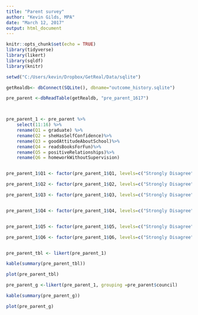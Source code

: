 ```yaml
---
title: "Parent survey"
author: "Kevin Gilds, MPA"
date: "March 12, 2017"
output: html_document
---
```


```r
knitr::opts_chunk$set(echo = TRUE)
library(tidyverse)
library(likert)
library(sqldf)
library(knitr)
```

```r
setwd("C:/Users/kevin/Dropbox/GetReal/Data/sqlite")

getRealdb<- dbConnect(SQLite(), dbname="outcome_history.sqlite")

pre_parent <-dbReadTable(getRealdb, "pre_parent_1617")




```

```r

pre_parent_1 <- pre_parent %>%
    select(11:16) %>%
    rename(Q1 = graduate) %>%
    rename(Q2 = sheHasSelfConfidence)%>%
    rename(Q3 = goodAttitudeAboutSchool)%>%
    rename(Q4 = readsBooksForFun)%>%
    rename(Q5 = positiveRelationships)%>%
    rename(Q6 = homeworkWithoutSupervision)



```


```r


pre_parent_1$Q1 <- factor(pre_parent_1$Q1, levels=c("Strongly Disagree", "Disagree", "Slightly Disagree", "Neither Agree/Disagree", "Slightly Agree", "Agree", "Strongly Agree"),ordered = TRUE) #make factor names consistent

pre_parent_1$Q2 <- factor(pre_parent_1$Q2, levels=c("Strongly Disagree", "Disagree", "Slightly Disagree", "Neither Agree/Disagree", "Slightly Agree", "Agree", "Strongly Agree"),ordered = TRUE) #make factor names consistent

pre_parent_1$Q3 <- factor(pre_parent_1$Q3, levels=c("Strongly Disagree", "Disagree", "Slightly Disagree", "Neither Agree/Disagree", "Slightly Agree", "Agree", "Strongly Agree"),ordered = TRUE) #make factor names consistent


pre_parent_1$Q4 <- factor(pre_parent_1$Q4, levels=c("Strongly Disagree", "Disagree", "Slightly Disagree", "Neither Agree/Disagree", "Slightly Agree", "Agree", "Strongly Agree"),ordered = TRUE) #make factor names consistent


pre_parent_1$Q5 <- factor(pre_parent_1$Q5, levels=c("Strongly Disagree", "Disagree", "Slightly Disagree", "Neither Agree/Disagree", "Slightly Agree", "Agree", "Strongly Agree"),ordered = TRUE) #make factor names consistent

pre_parent_1$Q6 <- factor(pre_parent_1$Q6, levels=c("Strongly Disagree", "Disagree", "Slightly Disagree", "Neither Agree/Disagree", "Slightly Agree", "Agree", "Strongly Agree"),ordered = TRUE) #make factor names consistent



```

```r
pre_parent_tbl <- likert(pre_parent_1)

kable(summary(pre_parent_tbl))

plot(pre_parent_tbl)

```


```r
pre_parent_g <-likert(pre_parent_1, grouping =pre_parent$council)

kable(summary(pre_parent_g))

plot(pre_parent_g)

```

